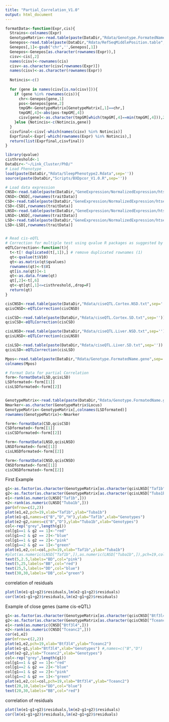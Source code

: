 ```yaml
---
title: "Partial_Correlation_V1.0"
output: html_document
---
```


```r
formatData<-function(Expr,cis){
  Strains<-colnames(Expr)
  GenotypeMatrix<-read.table(paste(DataDir,"Rdata/Genotype.FormatedName.geno",sep=''),header=T)
  Genepos<-read.table(paste(DataDir,"Rdata/RefSeqMiddlePosition.table",sep=''),header=T)
  Genepos[,1]<-gsub("chr",'',Genepos[,1])
  Genepos<-Genepos[as.character(rownames(Expr)),]
  cisv<-cis[,2]
  names(cisv)<-rownames(cis)
  cisv<-as.character(cisv[rownames(Expr)])
  names(cisv)<-as.character(rownames(Expr))
  
  Notincis<-c()
  
  for (gene in names(cisv[is.na(cisv)])){
    if (gene %in% rownames(cis)){
      chr<-Genepos[gene,1]
      pos<-Genepos[gene,2]
      tmpGM<-GenotypeMatrix[GenotypeMatrix[,1]==chr,]
      tmpGM[,4]<-abs(pos-tmpGM[,4])
      cisv[gene]<-as.character(tmpGM[which(tmpGM[,4]==min(tmpGM[,4])),2])
    }else {Notincis<-c(Notincis,gene)}
  }
  cisvfinal<-cisv[-which(names(cisv) %in% Notincis)]
  Exprfinal<-Expr[-which(rownames(Expr) %in% Notincis),]
  return(list(Exprfinal,cisvfinal))
}
```


```r
library(qvalue)
cisthreshold<-1
DataDir<-"~/Link_Cluster/PhD/"
# Load Phenotype
load(paste(DataDir,"Rdata/SleepPhenotype2.Rdata",sep=''))
source(paste(DataDir,"Scripts/BXDpcor_V1.0.R",sep=''))

# Load data expression
CNSD<-read.table(paste(DataDir,"GeneExpression/NormalizedExpression/htseq-count_summary.txt.NSD.CPMnormalizedWITHNSDSD.txt",sep=''),header=T,row.names=1)
CNSD<-CNSD[,rownames(traitData)]
CSD<-read.table(paste(DataDir,"GeneExpression/NormalizedExpression/htseq-count_summary.txt.SD.CPMnormalizedWITHNSDSD.txt",sep=''),header=T,row.names=1)
CSD<-CSD[,rownames(traitData)]
LNSD<-read.table(paste(DataDir,"GeneExpression/NormalizedExpression/htseq-count_summary.Liver.txt.NSD.CPMnormalizedWITHNSDSD.txt",sep=''),header=T,row.names=1)
LNSD<-LNSD[,rownames(traitData)]
LSD<-read.table(paste(DataDir,"GeneExpression/NormalizedExpression/htseq-count_summary.Liver.txt.SD.CPMnormalizedWITHNSDSD.txt",sep=''),header=T,row.names=1)
LSD<-LSD[,rownames(traitData)]


# Read cis-eQTL
# Correction for multiple test using qvalue R packages as suggested by Ongen et al.
eQTLCorrection<-function(t){
  t<-t[! duplicated(t[,1]),] # remove duplicated rownames (1)
  qt<-qvalue(t$V10)
  qt<-as.matrix(qt$qvalues)
  rownames(qt)<-t$V1
  qt[is.na(qt)]<-1
  qt<-as.data.frame(qt)
  qt[,2]<-t[,6]
  qt<-qt[qt[,1]<=cisthreshold,,drop=F]
  return(qt)
}

cisCNSD<-read.table(paste(DataDir,"Rdata/ciseQTL.Cortex.NSD.txt",sep=''))
qcisCNSD<-eQTLCorrection(cisCNSD)

cisCSD<-read.table(paste(DataDir,"Rdata/ciseQTL.Cortex.SD.txt",sep=''))
qcisCSD<-eQTLCorrection(cisCSD)

cisLNSD<-read.table(paste(DataDir,"Rdata/ciseQTL.Liver.NSD.txt",sep=''))
qcisLNSD<-eQTLCorrection(cisLNSD)

cisLSD<-read.table(paste(DataDir,"Rdata/ciseQTL.Liver.SD.txt",sep=''))
qcisLSD<-eQTLCorrection(cisLSD)

Mpos<-read.table(paste(DataDir,"Rdata/Genotype.FormatedName.geno",sep=''),header=T)
colnames(Mpos)

# Format Data for partial Correlation
form<-formatData(LSD,qcisLSD)
LSDformated<-form[[1]]
cisLSDformated<-form[[2]]


GenotypeMatrix<-read.table(paste(DataDir,"Rdata/Genotype.FormatedName.geno",sep=''),header=T)
Nmarker<-as.character(GenotypeMatrix$Locus)
GenotypeMatrix<-GenotypeMatrix[,colnames(LSDformated)]
rownames(GenotypeMatrix)<-Nmarker
```

```r

form<-formatData(CSD,qcisCSD)
CSDformated<-form[[1]]
cisCSDformated<-form[[2]]

form<-formatData(LNSD,qcisLNSD)
LNSDformated<-form[[1]]
cisLNSDformated<-form[[2]]

form<-formatData(CNSD,qcisCNSD)
CNSDformated<-form[[1]]
cisCNSDformated<-form[[2]]
```


First Example

```r
g1<-as.factor(as.character(GenotypeMatrix[as.character(qcisLNSD["Taf1b",2]),]))
g2<-as.factor(as.character(GenotypeMatrix[as.character(qcisLNSD["Tuba1b",2]),]))
e1<-rank(as.numeric(LNSD["Taf1b",]))
e2<-rank(as.numeric(LNSD["Tuba1b",]))
par(mfrow=c(2,2))
plot(e1,e2,pch=19,xlab="Taf1b",ylab="Tuba1b")
plot(e1~g1,names=c("B","D","H"),ylab="Taf1b",xlab="Genotypes")
plot(e2~g2,names=c("B","D"),ylab="Tuba1b",xlab="Genotypes")
col<-rep("grey",length(g1))
col[g1==1 & g2 == 1]<-"red"
col[g1==2 & g2 == 2]<-"blue"
col[g1==1 & g2 == 2]<-"pink"
col[g1==2 & g2 == 1]<-"green"
plot(e1,e2,col=col,pch=19,xlab="Taf1b",ylab="Tuba1b")
#plot(as.numeric(LNSD["Taf1b",]),as.numeric(LNSD["Tuba1b",]),pch=19,col=col)
text(5,2.5,labels="BD",col="pink")
text(5,25,labels="BB",col="red")
text(25,5,labels="DD",col="blue")
text(30,30,labels="DB",col="green")
```

correlation of residuals

```r
plot(lm(e1~g1+g2)$residuals,lm(e2~g1+g2)$residuals)
cor(lm(e1~g1+g2)$residuals,lm(e2~g1+g2)$residuals)
```


Example of close genes (same cis-eQTL)

```r
g1<-as.factor(as.character(GenotypeMatrix[as.character(qcisCNSD["Btf3l4",2]),]))
g2<-as.factor(as.character(GenotypeMatrix[as.character(qcisCNSD["Tceanc2",2]),]))
e1<-rank(as.numeric(CNSD["Btf3l4",]))
e2<-rank(as.numeric(CNSD["Tceanc2",]))
cor(e1,e2)
par(mfrow=c(2,2))
plot(e1,e2,pch=19,xlab="Btf3l4",ylab="Tceanc2")
plot(e1~g1,ylab="Btf3l4",xlab="Genotypes") #,names=c("B","D")
plot(e2~g2,ylab="Tceanc2",xlab="Genotypes")
col<-rep("grey",length(g1))
col[g1==1 & g2 == 1]<-"red"
col[g1==2 & g2 == 2]<-"blue"
col[g1==1 & g2 == 2]<-"pink"
col[g1==2 & g2 == 1]<-"green"
plot(e1,e2,col=col,pch=19,xlab="Btf3l4",ylab="Tceanc2")
text(20,10,labels="DD",col="blue")
text(20,30,labels="BB",col="red")
```

correlation of residuals

```r
plot(lm(e1~g1+g2)$residuals,lm(e2~g1+g2)$residuals)
cor(lm(e1~g1+g2)$residuals,lm(e2~g1+g2)$residuals)
```